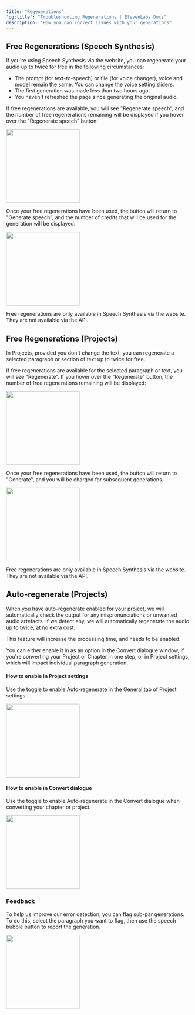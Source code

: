 ```yaml
---
title: "Regenerations"
'og:title': "Troubleshooting Regenerations | ElevenLabs Docs"
description: "How you can correct issues with your generations"
---
```


## Free Regenerations (Speech Synthesis)

If you're using Speech Synthesis via the website, you can regenerate your audio up to twice for free in the following circumstances:
- The prompt (for text-to-speech) or file (for voice changer), voice and model remain the same.  You can change the voice setting sliders.
- The first generation was made less than two hours ago.
- You haven't refreshed the page since generating the original audio.

If free regenerations are available, you will see "Regenerate speech", and the number of free regenerations remaining will be displayed if you hover over the "Regenerate speech" button:

<frame>
<img height="200" src="/product/troubleshooting/images/tts-regen.webp" />
</frame>
 
Once your free regenerations have been used, the button will return to "Generate speech", and the number of credits that will be used for the generation will be displayed:

<frame>
<img height="200" src="/product/troubleshooting/images/tts-gen.webp" />
</frame>
 
Free regenerations are only available in Speech Synthesis via the website.  They are not available via the API.

## Free Regenerations (Projects)

In Projects, provided you don't change the text, you can regenerate a selected paragraph or section of text up to twice for free.

If free regenerations are available for the selected paragraph or text, you will see "Regenerate".  If you hover over the "Regenerate" button, the number of free regenerations remaining will be displayed:

<frame>
<img height="200" src="/product/troubleshooting/images/projects-regeneration.webp" />
</frame>
 
Once your free regenerations have been used, the button will return to "Generate", and you will be charged for subsequent generations.

<frame>
<img height="200" src="/product/troubleshooting/images/tts-gen.webp" />
</frame>
 
Free regenerations are only available in Speech Synthesis via the website.  They are not available via the API.

## Auto-regenerate (Projects)

When you have auto-regenerate enabled for your project, we will automatically check the output for any mispronunciations or unwanted audio artefacts.  If we detect any, we will automatically regenerate the audio up to twice, at no extra cost.  

This feature will increase the processing time, and needs to be enabled.

You can either enable it in as an option in the Convert dialogue window, if you're converting your Project or Chapter in one step, or in Project settings, which will impact individual paragraph generation.

#### How to enable in Project settings
Use the toggle to enable Auto-regenerate in the General tab of Project settings:

<frame>
<img height="200" src="/product/troubleshooting/images/projects-auto-regen-settings.webp" />
</frame>

#### How to enable in Convert dialogue
Use the toggle to enable Auto-regenerate in the Convert dialogue when converting your chapter or project. 

<frame>
<img height="200" src="/product/troubleshooting/images/projects-auto-regen-convert.webp" />
</frame>

### Feedback

To help us improve our error detection, you can flag sub-par generations.  To do this, select the paragraph you want to flag, then use the speech bubble button to report the generation.

<frame>
<img height="200" src="/product/troubleshooting/images/projects-feedback.webp" />
</frame>




